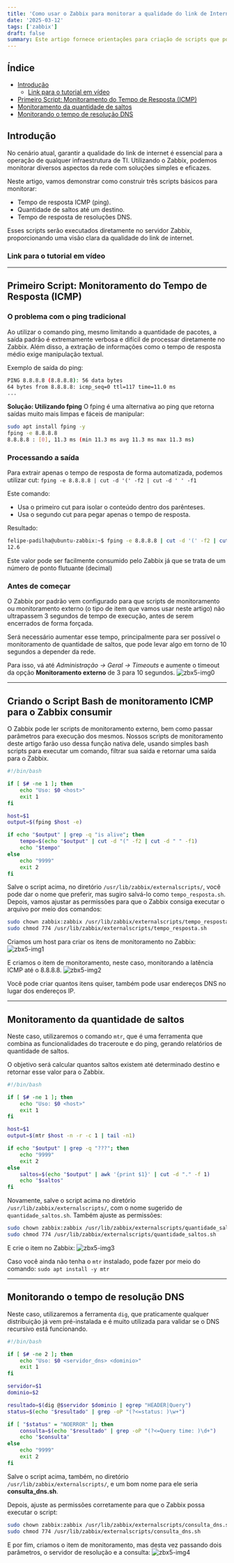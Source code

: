 ```yaml
---
title: 'Como usar o Zabbix para monitorar a qualidade do link de Internet' 
date: '2025-03-12'
tags: ['zabbix']
draft: false
summary: Este artigo fornece orientações para criação de scripts que podem ser integrados ao Zabbix para monitoramento de link de internet.
---
```


## Índice
- [Introdução](#introdução)
  - [Link para o tutorial em vídeo](#link-para-o-tutorial-em-vídeo)
- [Primeiro Script: Monitoramento do Tempo de Resposta (ICMP)](#primeiro-script-monitoramento-do-tempo-de-resposta-icmp)
- [Monitoramento da quantidade de saltos](#monitoramento-da-quantidade-de-saltos)
- [Monitorando o tempo de resolução DNS](#monitorando-o-tempo-de-resolução-dns)


## Introdução
No cenário atual, garantir a qualidade do link de internet é essencial para a operação de qualquer infraestrutura de TI. Utilizando o Zabbix, podemos monitorar diversos aspectos da  rede com soluções simples e eficazes.

Neste artigo, vamos demonstrar como construir três scripts básicos para monitorar:
- Tempo de resposta ICMP (ping).
- Quantidade de saltos até um destino.
- Tempo de resposta de resoluções DNS.

Esses scripts serão executados diretamente no servidor Zabbix, proporcionando uma visão clara da qualidade do link de internet.

### Link para o tutorial em vídeo
<YouTube id="cBLEDRRP6IA"/>

---

## Primeiro Script: Monitoramento do Tempo de Resposta (ICMP)

### O problema com o ping tradicional
Ao utilizar o comando ping, mesmo limitando a quantidade de pacotes, a saída padrão é extremamente verbosa e difícil de processar diretamente no Zabbix. Além disso, a extração de informações como o tempo de resposta médio exige manipulação textual.

Exemplo de saída do ping:
```sh
PING 8.8.8.8 (8.8.8.8): 56 data bytes
64 bytes from 8.8.8.8: icmp_seq=0 ttl=117 time=11.0 ms
...
```

**Solução: Utilizando fping**
O fping é uma alternativa ao ping que retorna saídas muito mais limpas e fáceis de manipular:
```sh
sudo apt install fping -y
fping -e 8.8.8.8
8.8.8.8 : [0], 11.3 ms (min 11.3 ms avg 11.3 ms max 11.3 ms)
```

### Processando a saída
Para extrair apenas o tempo de resposta de forma automatizada, podemos utilizar cut: `fping -e 8.8.8.8 | cut -d '(' -f2 | cut -d ' ' -f1`

Este comando:
- Usa o primeiro cut para isolar o conteúdo dentro dos parênteses.
- Usa o segundo cut para pegar apenas o tempo de resposta.

Resultado:
```sh
felipe-padilha@ubuntu-zabbix:~$ fping -e 8.8.8.8 | cut -d '(' -f2 | cut -d ' ' -f1
12.6
```

Este valor pode ser facilmente consumido pelo Zabbix já que se trata de um número de ponto flutuante (decimal)

### Antes de começar
O Zabbix por padrão vem configurado para que scripts de monitoramento ou monitoramento externo (o tipo de item que vamos usar neste artigo) não ultrapassem 3 segundos de tempo de execução, antes de serem encerrados de forma forçada. 

Será necessário aumentar esse tempo, principalmente para ser possível o monitoramento de quantidade de saltos, que pode levar algo em torno de 10 segundos a depender da rede.

Para isso, vá até *Administração -> Geral -> Timeouts* e aumente o timeout da opção **Monitoramento externo** de 3 para 10 segundos.
![zbx5-img0](/images/zbx5-img0.png)

---

## Criando o Script Bash de monitoramento ICMP para o Zabbix consumir
O Zabbix pode ler scripts de monitoramento externo, bem como passar parâmetros para execução dos mesmos. Nossos scripts de monitoramento deste artigo farão uso dessa função nativa dele, usando simples bash scripts para executar um comando, filtrar sua saída e retornar uma saída para o Zabbix.

```sh
#!/bin/bash

if [ $# -ne 1 ]; then
    echo "Uso: $0 <host>"
    exit 1
fi

host=$1
output=$(fping $host -e)

if echo "$output" | grep -q "is alive"; then
    tempo=$(echo "$output" | cut -d "(" -f2 | cut -d " " -f1)
    echo "$tempo"
else
    echo "9999"
    exit 2
fi
```

Salve o script acima, no diretório `/usr/lib/zabbix/externalscripts/`, você pode dar o nome que preferir, mas sugiro salvá-lo como `tempo_resposta.sh`. Depois, vamos ajustar as permissões para que o Zabbix consiga executar o arquivo por meio dos comandos:
```sh
sudo chown zabbix:zabbix /usr/lib/zabbix/externalscripts/tempo_resposta.sh
sudo chmod 774 /usr/lib/zabbix/externalscripts/tempo_resposta.sh
```

Criamos um host para criar os itens de monitoramento no Zabbix: 
![zbx5-img1](/images/zbx5-img1.png)

E criamos o item de monitoramento, neste caso, monitorando a latência ICMP até o 8.8.8.8.
![zbx5-img2](/images/zbx5-img2.png)

Você pode criar quantos itens quiser, também pode usar endereços DNS no lugar dos endereços IP.

---

## Monitoramento da quantidade de saltos
Neste caso, utilizaremos o comando `mtr`, que é uma ferramenta que combina as funcionalidades do traceroute e do ping, gerando relatórios de quantidade de saltos.

O objetivo será calcular quantos saltos existem até determinado destino e retornar esse valor para o Zabbix.
```sh
#!/bin/bash

if [ $# -ne 1 ]; then
    echo "Uso: $0 <host>"
    exit 1
fi

host=$1
output=$(mtr $host -n -r -c 1 | tail -n1)

if echo "$output" | grep -q "???"; then
    echo "9999"
    exit 2
else
    saltos=$(echo "$output" | awk '{print $1}' | cut -d "." -f 1)
    echo "$saltos"
fi
```

Novamente, salve o script acima no diretório `/usr/lib/zabbix/externalscripts/`, com o nome sugerido de `quantidade_saltos.sh`. Também ajuste as permissões:
```sh
sudo chown zabbix:zabbix /usr/lib/zabbix/externalscripts/quantidade_saltos.sh
sudo chmod 774 /usr/lib/zabbix/externalscripts/quantidade_saltos.sh
```

E crie o item no Zabbix:
![zbx5-img3](/images/zbx5-img3.png)

Caso você ainda não tenha o `mtr` instalado, pode fazer por meio do comando: `sudo apt install -y mtr`

---

## Monitorando o tempo de resolução DNS
Neste caso, utilizaremos a ferramenta `dig`, que praticamente qualquer distribuição já vem pré-instalada e é muito utilizada para validar se o DNS recursivo está funcionando.
```sh
#!/bin/bash

if [ $# -ne 2 ]; then
    echo "Uso: $0 <servidor_dns> <dominio>"
    exit 1
fi

servidor=$1
dominio=$2

resultado=$(dig @$servidor $dominio | egrep "HEADER|Query")
status=$(echo "$resultado" | grep -oP "(?<=status: )\w+")

if [ "$status" = "NOERROR" ]; then
    consulta=$(echo "$resultado" | grep -oP "(?<=Query time: )\d+")
    echo "$consulta"
else
    echo "9999"
    exit 2
fi
```

Salve o script acima, também, no diretório `/usr/lib/zabbix/externalscripts/`, e um bom nome para ele seria **consulta_dns.sh**.

Depois, ajuste as permissões corretamente para que o Zabbix possa executar o script:
```sh
sudo chown zabbix:zabbix /usr/lib/zabbix/externalscripts/consulta_dns.sh
sudo chmod 774 /usr/lib/zabbix/externalscripts/consulta_dns.sh
```

E por fim, criamos o item de monitoramento, mas desta vez passando dois parâmetros, o servidor de resolução e a consulta:
![zbx5-img4](/images/zbx5-img4.png)
